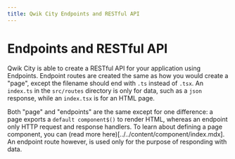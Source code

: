 ```yaml
---
title: Qwik City Endpoints and RESTful API
---
```


# Endpoints and RESTful API

Qwik City is able to create a RESTful API for your application using Endpoints. Endpoint routes are created the same as how you would create a "page", except the filename should end with `.ts` instead of `.tsx`. An `index.ts` in the `src/routes` directory is only for data, such as a `json` response, while an `index.tsx` is for an HTML page. 

Both "page" and "endpoints" are the same except for one difference: a page exports a `default component$()` to render HTML, whereas an endpoint only HTTP request and response handlers. To learn about defining a page component, you can (read more here)[../../content/component/index.mdx]. An endpoint route however, is used only for the purpose of responding with data.
